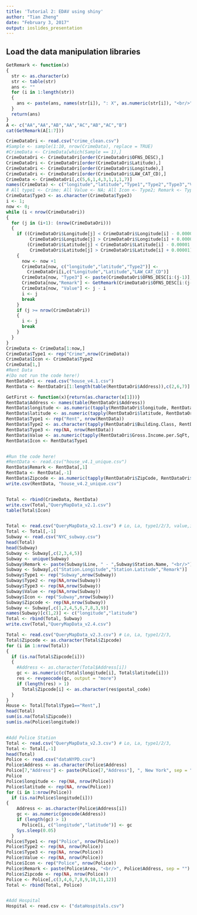 ```yaml
---
title: 'Tutorial 2: EDAV using shiny'
author: "Tian Zheng"
date: "February 3, 2017"
output: ioslides_presentation
---
```


## Load the data manipulation libraries
```r
GetRemark <- function(x)
{
  str <- as.character(x)
  str <- table(str)
  ans <- ""
  for (i in 1:length(str))
  {
    ans <- paste(ans, names(str[i]), ": X", as.numeric(str[i]), "<br/>", sep = "")
  }
  return(ans)
}
A <- c("AA","AA","AB","AA","AC","AB","AC","B")
cat(GetRemark(A[1:7]))

CrimeDataOri <- read.csv("crime_clean.csv")
#Sample <- sample(1:10, nrow(CrimeData), replace = TRUE)
#CrimeData <- CrimeData[which(Sample == 1),]
CrimeDataOri <- CrimeDataOri[order(CrimeDataOri$OFNS_DESC),]
CrimeDataOri <- CrimeDataOri[order(CrimeDataOri$Latitude),]
CrimeDataOri <- CrimeDataOri[order(CrimeDataOri$Longitude),]
CrimeDataOri <- CrimeDataOri[order(CrimeDataOri$LAW_CAT_CD),]
CrimeData <- CrimeDataOri[,c(5,6,1,4,3,1,1,1,7)]
names(CrimeData) <- c("longitude","latitude","Type1","Type2","Type3","Value","Icon","Remark", "Zipcode")
# All type1 <- Crime; All Value <- NA; All Icon <- Type2; Remark <- Type3
CrimeData$Type3 <- as.character(CrimeData$Type3)
i <- 1;
now <- 0;
while (i < nrow(CrimeDataOri))
{
  for (j in (i+1): (nrow(CrimeDataOri)))
  {
    if ((CrimeDataOri$Longitude[j] < CrimeDataOri$Longitude[i] - 0.00001 |
         CrimeDataOri$Longitude[j] > CrimeDataOri$Longitude[i] + 0.00001) &
        (CrimeDataOri$Latitude[j] < CrimeDataOri$Latitude[i] - 0.00001 |
         CrimeDataOri$Latitude[j] > CrimeDataOri$Latitude[i] + 0.00001))
    {
      now <- now +1
      CrimeData[now, c("longitude","latitude","Type2")] <- 
        CrimeDataOri[i,c("Longitude","Latitude","LAW_CAT_CD")]
      CrimeData[now, "Type3"] <- paste(CrimeDataOri$OFNS_DESC[i:(j-1)], collapse=", ", sep = "")
      CrimeData[now,"Remark"] <- GetRemark(CrimeDataOri$OFNS_DESC[i:(j-1)])
      CrimeData[now, "Value"] <- j - i
      i <- j
      break
    }
    if (j >= nrow(CrimeDataOri))
    {
      i <- j
      break
    }
  }
}
CrimeData <- CrimeData[1:now,]
CrimeData$Type1 <- rep("Crime",nrow(CrimeData))
CrimeData$Icon <- CrimeData$Type2
CrimeData[1,]
#Rent Data
#(Do not run the code here!)
RentDataOri <- read.csv("house_v4.1.csv")
RentData <- RentDataOri[1:length(table(RentDataOri$Address)),c(2,6,7)]

GetFirst <- function(x){return(as.character(x[1]))}
RentData$Address <- names(table(RentDataOri$Address))
RentData$longitude <- as.numeric(tapply(RentDataOri$longitude, RentDataOri$Address, mean))
RentData$latitude <- as.numeric(tapply(RentDataOri$latitude, RentDataOri$Address, mean))
RentData$Type1 <- rep("Rent", nrow(RentData))
RentData$Type2 <- as.character(tapply(RentDataOri$Building.Class, RentDataOri$Address, GetFirst))
RentData$Type3 <- rep(NA, nrow(RentData))
RentData$Value <- as.numeric(tapply(RentDataOri$Gross.Income.per.SqFt, RentDataOri$Address, mean))
RentData$Icon <- RentData$Type1


#Run the code here!
#RentData <- read.csv("house_v4.1_unique.csv")
RentData$Remark <- RentData[,1]
RentData <- RentData[,-1]
RentData$Zipcode <- as.numeric(tapply(RentDataOri$ZipCode, RentDataOri$Address, mean))
write.csv(RentData, "house_v4.2_unique.csv")


Total <- rbind(CrimeData, RentData)
write.csv(Total,"QueryMapData_v2.1.csv")
table(Total$Icon)


Total <- read.csv("QueryMapData_v2.1.csv") # Lo, La, type1/2/3, value,icon,remark,zip
Total <- Total[,-1]
Subway <- read.csv("NYC_subway.csv")
head(Total)
head(Subway)
Subway <- Subway[,c(2,3,4,5)]
Subway <- unique(Subway)
Subway$Remark <- paste(Subway$Line, " - ",Subway$Station.Name, "<br/>")
Subway <- Subway[,c("Station.Longitude","Station.Latitude","Remark")]
Subway$Type1 <- rep("Subway",nrow(Subway))
Subway$Type2 <- rep(NA,nrow(Subway))
Subway$Type3 <- rep(NA,nrow(Subway))
Subway$Value <- rep(NA,nrow(Subway))
Subway$Icon <- rep("Subway",nrow(Subway))
Subway$Zipcode <- rep(NA,nrow(Subway))
Subway <- Subway[,c(1,2,4,5,6,7,8,3,9)]
names(Subway)[c(1,2)] <- c("longitude","latitude")
Total <- rbind(Total, Subway)
write.csv(Total,"QueryMapData_v2.4.csv")

Total <- read.csv("QueryMapData_v2.3.csv") # Lo, La, type1/2/3, 
Total$Zipcode <- as.character(Total$Zipcode)
for (i in 1:nrow(Total))
{
  if (is.na(Total$Zipcode[i]))
  {
    #Address <- as.character(Total$Address[i])
    gc <- as.numeric(c(Total$longitude[i], Total$latitude[i]))
    res <- revgeocode(gc, output = "more")
    if (length(res) > 1)
      Total$Zipcode[i] <- as.character(res$postal_code)
  }
}
House <- Total[Total$Type1=="Rent",]
head(Total)
sum(is.na(Total$Zipcode))
sum(is.na(Police$longitude))


#Add Police Station
Total <- read.csv("QueryMapData_v2.3.csv") # Lo, La, type1/2/3, 
Total <- Total[,-1]
head(Total)
Police <- read.csv("dataNYPD.csv")
Police$Address <- as.character(Police$Address)
Police[7,"Address"] <- paste(Police[7,"Address"], ", New York", sep = "")
Police
Police$longitude <- rep(NA, nrow(Police))
Police$latitude <- rep(NA, nrow(Police))
for (i in 1:nrow(Police))
  if (is.na(Police$longitude[i]))
{
    Address <- as.character(Police$Address[i])
    gc <- as.numeric(geocode(Address))
    if (length(gc) > 1)
      Police[i, c("longitude","latitude")] <- gc
    Sys.sleep(0.05)
  }
Police$Type1 <- rep("Police", nrow(Police))
Police$Type2 <- rep(NA, nrow(Police))
Police$Type3 <- rep(NA, nrow(Police))
Police$Value <- rep(NA, nrow(Police))
Police$Icon <- rep("Police", nrow(Police))
Police$Remark <- paste(Police$Area, "<br/>", Police$Address, sep = "")
Police$Zipcode <- rep(NA, nrow(Police))
Police <- Police[,c(3,4,6,7,8,9,10,11,12)]
Total <- rbind(Total, Police)


#Add Hospital
Hospital <- read.csv <- ("dataHospitals.csv")
```